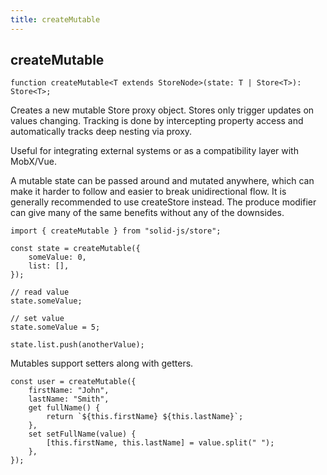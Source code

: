```yaml
---
title: createMutable
---
```


## createMutable

```tsx
function createMutable<T extends StoreNode>(state: T | Store<T>): Store<T>;
```

Creates a new mutable Store proxy object.
Stores only trigger updates on values changing.
Tracking is done by intercepting property access and automatically tracks deep nesting via proxy.

Useful for integrating external systems or as a compatibility layer with MobX/Vue.

<Callout>
	A mutable state can be passed around and mutated anywhere, which can make it
	harder to follow and easier to break unidirectional flow. It is generally
	recommended to use createStore instead. The produce modifier can give many of
	the same benefits without any of the downsides.
</Callout>

```tsx
import { createMutable } from "solid-js/store";

const state = createMutable({
	someValue: 0,
	list: [],
});

// read value
state.someValue;

// set value
state.someValue = 5;

state.list.push(anotherValue);
```

Mutables support setters along with getters.

```tsx
const user = createMutable({
	firstName: "John",
	lastName: "Smith",
	get fullName() {
		return `${this.firstName} ${this.lastName}`;
	},
	set setFullName(value) {
		[this.firstName, this.lastName] = value.split(" ");
	},
});
```

